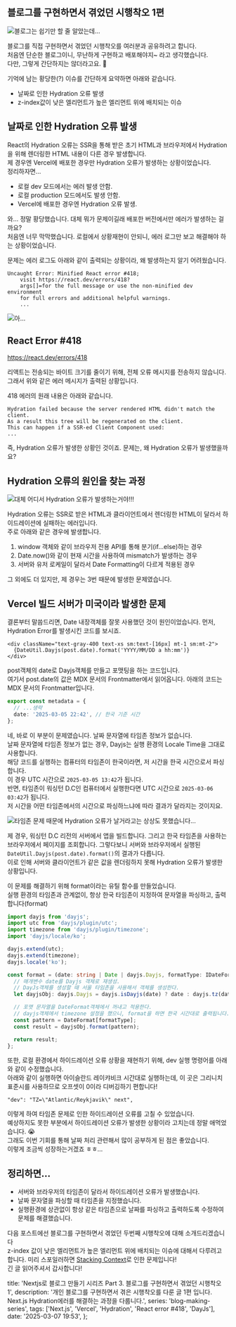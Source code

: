 ## 블로그를 구현하면서 겪었던 시행착오 1편

![블로그는 쉽기만 할 줄 알았는데...](../../../../../../../../images/cafe-1.jpg)

블로그를 직접 구현하면서 겪었던 시행착오를 여러분과 공유하려고 합니다.  
처음엔 단순한 블로그이니, 무난하게 구현하고 배포해야지~ 라고 생각했습니다.  
다만, 그렇게 간단하지는 않더라고요. 🥹

기억에 남는 황당한(?) 이슈를 간단하게 요약하면 아래와 같습니다.

- 날짜로 인한 Hydration 오류 발생
- z-index값이 낮은 엘리먼트가 높은 엘리먼트 위에 배치되는 이슈

## 날짜로 인한 Hydration 오류 발생

React의 Hydration 오류는 SSR을 통해 받은 초기 HTML과 브라우저에서 Hydration을 위해 렌더링한 HTML 내용이 다른 경우 발생합니다.  
제 경우엔 Vercel에 배포한 경우만 Hydration 오류가 발생하는 상황이었습니다.  
정리하자면...

- 로컬 dev 모드에서는 에러 발생 안함.
- 로컬 production 모드에서도 발생 안함.
- Vercel에 배포한 경우엔 Hydration 오류 발생.

와... 정말 황당했습니다. 대체 뭐가 문제이길래 배포한 버전에서만 에러가 발생하는 걸까요?  
처음엔 너무 막막했습니다. 로컬에서 상황재현이 안되니, 에러 로그만 보고 해결해야 하는 상황이었습니다.

문제는 에러 로그도 아래와 같이 출력되는 상황이라, 왜 발생하는지 알기 어려웠습니다.

```
Uncaught Error: Minified React error #418;
    visit https://react.dev/errors/418?
    args[]=for the full message or use the non-minified dev environment
    for full errors and additional helpful warnings.
    ...
```

![아...](../../../../../../../../images/frustrated2.jpg)

## React Error #418

https://react.dev/errors/418

리액트는 전송되는 바이트 크기를 줄이기 위해, 전체 오류 메시지를 전송하지 않습니다.  
그래서 위와 같은 에러 메시지가 출력된 상황입니다.

418 에러의 원래 내용은 아래와 같습니다.

```
Hydration failed because the server rendered HTML didn't match the client.
As a result this tree will be regenerated on the client.
This can happen if a SSR-ed Client Component used:
...
```

즉, Hydration 오류가 발생한 상황인 것이죠.
문제는, 왜 Hydration 오류가 발생했을까요?

## Hydration 오류의 원인을 찾는 과정

![대체 어디서 Hydration 오류가 발생하는거야!!!](../../../../../../../../images/finding.jpg)

Hydration 오류는 SSR로 받은 HTML과 클라이언트에서 렌더링한 HTML이 달라서 하이드레이션에 실패하는 에러입니다.  
주로 아래와 같은 경우에 발생합니다.

1. window 객체와 같이 브라우저 전용 API를 통해 분기(if...else)하는 경우
2. Date.now()와 같이 현재 시간을 사용하여 mismatch가 발생하는 경우
3. 서버와 유저 로케일이 달라서 Date Formatting이 다르게 적용된 경우

그 외에도 더 있지만, 제 경우는 3번 때문에 발생한 문제였습니다.

## Vercel 빌드 서버가 미국이라 발생한 문제

결론부터 말씀드리면, Date 내장객체를 잘못 사용했던 것이 원인이었습니다.
먼저, Hydration Error를 발생시킨 코드를 보시죠.

```tsx
<div className="text-gray-400 text-xs sm:text-[16px] mt-1 sm:mt-2">
  {DateUtil.Dayjs(post.date).format('YYYY/MM/DD a hh:mm')}
</div>
```

post객체의 date로 Dayjs객체를 만들고 포맷팅을 하는 코드입니다.  
여기서 post.date의 값은 MDX 문서의 Frontmatter에서 읽어옵니다.
아래의 코드는 MDX 문서의 Frontmatter입니다.

```ts
export const metadata = {
  // ...생략
  date: '2025-03-05 22:42', // 한국 기준 시간
};
```

네, 바로 이 부분이 문제였습니다. 날짜 문자열에 타임존 정보가 없습니다.  
날짜 문자열에 타임존 정보가 없는 경우, Dayjs는 실행 환경의 Locale Time을 그대로 사용합니다.  
해당 코드를 실행하는 컴퓨터의 타임존이 한국이라면, 저 시간을 한국 시간으로서 파싱합니다.  
이 경우 UTC 시간으로 `2025-03-05 13:42`가 됩니다.  
반면, 타임존이 워싱턴 D.C인 컴퓨터에서 실행한다면 UTC 시간으로 `2025-03-06 03:42`가 됩니다.  
저 시간을 어떤 타임존에서의 시간으로 파싱하느냐에 따라 결과가 달라지는 것이지요.

![타임존 문제 때문에 Hydration 오류가 날거라고는 상상도 못했습니다...](../../../../../../../../images/timezone.jpg)

제 경우, 워싱턴 D.C 리전의 서버에서 앱을 빌드합니다. 그리고 한국 타임존을 사용하는 브라우저에서 페이지를 조회합니다.
그렇다보니 서버와 브라우저에서 실행된 `DateUtil.Dayjs(post.date).format()`의 결과가 다릅니다.  
이로 인해 서버와 클라이언트가 같은 값을 렌더링하지 못해 Hydration 오류가 발생한 상황입니다.

이 문제를 해결하기 위해 format이라는 유틸 함수를 만들었습니다.  
실행 환경의 타임존과 관계없이, 항상 한국 타임존이 지정하여 문자열을 파싱하고, 출력합니다(format)

```ts
import dayjs from 'dayjs';
import utc from 'dayjs/plugin/utc';
import timezone from 'dayjs/plugin/timezone';
import 'dayjs/locale/ko';

dayjs.extend(utc);
dayjs.extend(timezone);
dayjs.locale('ko');

const format = (date: string | Date | dayjs.Dayjs, formatType: IDateFormat) => {
  // 매개변수 date를 Dayjs 객체로 재생성.
  // DayJs객체를 생성할 때 서울 타임존을 사용해서 객체를 생성한다.
  let dayjsObj: dayjs.Dayjs = dayjs.isDayjs(date) ? date : dayjs.tz(date, DateUtil.tzString.seoul);

  // 포맷 문자열을 DateFormat객체에서 꺼내고 적용한다.
  // dayjs객체에서 timezone 설정을 했으니, format을 하면 한국 시간대로 출력됩니다.
  const pattern = DateFormat[formatType];
  const result = dayjsObj.format(pattern);

  return result;
};
```

또한, 로컬 환경에서 하이드레이션 오류 상황을 재현하기 위해, dev 실행 명령어를 아래와 같이 수정했습니다.  
아래와 같이 실행하면 아이슬란드 레이캬비크 시간대로 실행하는데, 이 곳은 그리니치 표준시를 사용하므로 오프셋이 0이라 디버깅하기 편합니다!

```
"dev": "TZ=\"Atlantic/Reykjavik\" next",
```

이렇게 하여 타임존 문제로 인한 하이드레이션 오류를 고칠 수 있었습니다.  
예상하지도 못한 부분에서 하이드레이션 오류가 발생한 상황이라 고치는데 정말 애먹었습니다. 😭  
그래도 이번 기회를 통해 날짜 처리 관련해서 많이 공부하게 된 점은 좋았습니다.  
이렇게 조금씩 성장하는거겠죠 ㅎㅎ...

## 정리하면...

- 서버와 브라우저의 타임존이 달라서 하이드레이션 오류가 발생했습니다.
- 날짜 문자열을 파싱할 때 타임존을 지정했습니다.
- 실행환경에 상관없이 항상 같은 타임존으로 날짜를 파싱하고 출력하도록 수정하여 문제를 해결했습니다.

다음 포스트에선 블로그를 구현하면서 겪었던 두번째 시행착오에 대해 소개드리겠습니다  
z-index 값이 낮은 엘리먼트가 높은 엘리먼트 위에 배치되는 이슈에 대해서 다루려고 합니다.
미리 스포일러하면 [Stacking Context](https://developer.mozilla.org/ko/docs/Web/CSS/CSS_positioned_layout/Stacking_context)로 인한 문제입니다!  
긴 글 읽어주셔서 갑사합니다!

  title: 'Nextjs로 블로그 만들기 시리즈 Part 3. 블로그를 구현하면서 겪었던 시행착오 1',
  description:
    '개인 블로그를 구현하면서 겪은 시행착오를 다룬 글 1편 입니다. Next.js Hydration에러를 해결하는 과정을 다룹니다.',
  series: 'blog-making-series',
  tags: ['Next.js', 'Vercel', 'Hydration', 'React error #418', 'DayJs'],
  date: '2025-03-07 19:53',
};
